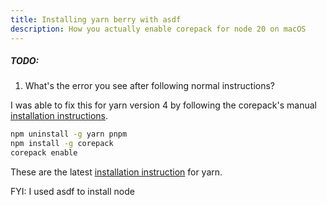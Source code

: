 ```yaml
---
title: Installing yarn berry with asdf
description: How you actually enable corepack for node 20 on macOS
---
```


##### TODO:

1. What's the error you see after following normal instructions?

I was able to fix this for yarn version 4 by following the corepack's
manual [installation instructions][corepack-install].

```bash
npm uninstall -g yarn pnpm
npm install -g corepack
corepack enable
```

These are the latest [installation instruction][yarn-install] for yarn.

FYI: I used asdf to install node

[corepack-install]: https://github.com/nodejs/corepack?tab=readme-ov-file#manual-installs
[yarn-install]: https://yarnpkg.com/getting-started/install
